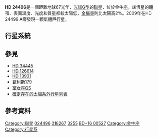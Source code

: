 {{Starbox begin 
| name = [[Henry_Draper_catalogue|HD]] 24496
}}
{{Starbox observe 
| epoch = J2000.0
| constell = [[金牛座|Taurus]]
| ra = {{RA|03|54|28.0332}} <ref name="hipparcos">{{cite web | url=http://webviz.u-strasbg.fr/viz-bin/VizieR-5?-out.add=.&-source=I/311/hip2&recno=18221 | title=HIP 18267 | work=Hipparcos, the New Reduction | author=van Leeuwen, F. | year=2007 | accessdate=2010-02-06 | archive-date=2016-03-03 | archive-url=https://web.archive.org/web/20160303222622/http://webviz.u-strasbg.fr/viz-bin/VizieR-5?-out.add=.&-source=I%2F311%2Fhip2&recno=18221 | dead-url=no }}</ref>
| dec = {{DEC|+16|36|57.793}} <ref name="hipparcos"/>
| appmag_v = 6.822
}} 
{{Starbox character 
| class = G0
| appmag_1_passband = B
| appmag_1 = 7.556
| appmag_2_passband = R
| appmag_2 = 6.4
| appmag_3_passband = I
| appmag_3 = 6.0
| appmag_4_passband = J
| appmag_4 = 5.38
| appmag_5_passband = H
| appmag_5 = 5.10
| appmag_6_passband = K
| appmag_6 = 4.99
| r-i = 0.4
| v-r = 1.2
| b-v = 0.734
| u-b = 
| variable = none
}} 
{{Starbox astrometry 
| radial_v = +18.5
| prop_mo_ra = 217.60 ± 0.78 <ref name="hipparcos"/>
| prop_mo_dec = -165.28 ± 0.52 <ref name="hipparcos"/>
| parallax = 48.95
| p_error = 0.70
| parallax_footnote = <ref name="hipparcos"/>
| absmag_v = 5.244
}} 
{{Starbox detail 
| mass = 0.95
| radius = 0.90
| gravity = 4.56
| luminosity = 0.70
| temperature = 5572
| metal = +0.01
| age_gyr = 4.0 ± 2.7
| rotation = ~35 days
| rotational_velocity = 0.5 ± 0.5
}} 
{{Starbox catalog 
| names = [[Durchmusterung|BD]]+16°527, [[博斯總星表|GC]] 4699, [[Gliese_Catalogue_of_Nearby_Stars|GJ]] 3255, [[Hipparcos_catalogue|HIP]] 18267, [[Luyten_Two-Tenths_catalogue|LTT]] 11292, [[New_Luyten_Two-Tenths_catalogue|NLTT]] 12133, [[PPM_star_catalog|PPM]] 119451, [[Smithsonian_Astrophysical_Observatory_catalogue|SAO]] 93662  
}}
{{Starbox reference
| Simbad = HD+24496
| NSTED = HD+24496
| ARICNS = 03300
| EPE = HD+24496
}}
{{Starbox end}}

'''HD 24496'''是一個距離地球67光年，[[恆星光譜|光譜G型]]的[[聯星|聯星]]，位於金牛座。該恆星的體積、表面溫度、光度和質量都較太陽低，[[金屬量|金屬量]]則比太陽高2%。2009年在HD 24496 A旁發現一顆氣體巨行星。

==行星系統==
{{OrbitboxPlanet begin}}
{{OrbitboxPlanet
| exoplanet = [[HD_24496_Ab|b]]
| mass = ≥0.32
| period = 1570
| semimajor = 2.59
| eccentricity = 0.30
}}
{{Orbitbox end}}

== 參見 ==
* [[HD_34445|HD 34445]]
* [[HD_126614|HD 126614]]
* [[HD_13931|HD 13931]]
* [[葛利斯179|葛利斯179]]
* [[室女座QS|室女座QS]]
* [[確定存在的太陽系外行星列表|確定存在的太陽系外行星列表]]

== 參考資料 ==
{{reflist}}

{{Sky|03|54|28.0332|+|16|36|57.793|67}}

[[Category:聯星|Category:聯星]]
[[Category:HD和HDE天體|024496]]
[[Category:HIP天體|018267]]
[[Category:格利泽和GJ天体|3255]]
[[Category:BD、CD和CP天体|BD+16 00527]]
[[Category:金牛座|Category:金牛座]]
[[Category:行星系|Category:行星系]]

{{main-star-stub}}
